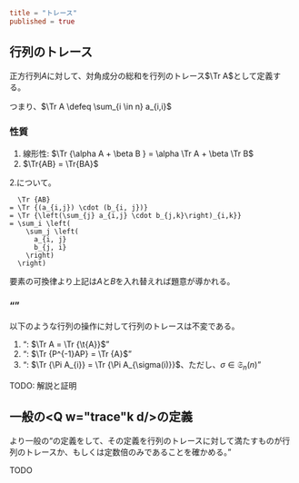 ```toml
title = "トレース"
published = true
```

## 行列のトレース

正方行列$A$に対して、対角成分の総和を行列のトレース$\Tr A$として定義する。

つまり、$\Tr A \defeq \sum_{i \in n} a_{i,i}$

### 性質

1. 線形性: $\Tr {\alpha A + \beta B } = \alpha \Tr A + \beta \Tr B$
2. $\Tr{AB} = \Tr{BA}$

<Prove>

<span>2.</span>について。

```math:trans:1
  \Tr {AB}
= \Tr {(a_{i,j}) \cdot (b_{i, j})}
= \Tr {\left(\sum_{j} a_{i,j} \cdot b_{j,k}\right)_{i,k}}
= \sum_i \left(
    \sum_j \left(
      a_{i, j}
      b_{j, i}
    \right)
  \right)
```

要素の可換律より上記は$A$と$B$を入れ替えれば題意が導かれる。

</Prove>

### <Q w="invariance"/>

以下のような行列の操作に対して行列のトレースは不変である。

1. <Q w="transpose"/>: $\Tr A = \Tr {\t{A}}$
1. <Q w="similar-mat"/>: $\Tr {P^{-1}AP} = \Tr {A}$
1. <Q w="cyclic"/>: $\Tr {\Pi A_{i}} = \Tr {\Pi A_{\sigma(i)}}$、ただし、$\sigma \in \mathfrak S_n (n)$

TODO: 解説と証明

## 一般の<Q w="trace"k d/>の定義

より一般の<Q w="trace"/>の定義をして、その定義を行列のトレースに対して満たすものが行列のトレースか、もしくは定数倍のみであることを確かめる。

TODO
